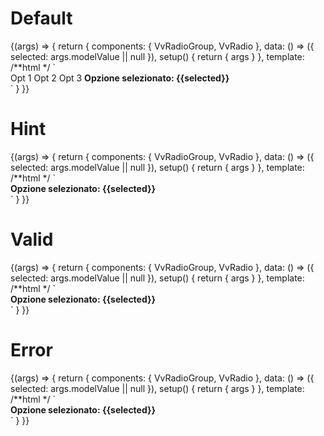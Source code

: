 

<Meta title="Components/RadioGroup/Slots" component={VvRadioGroup} />

# Default

<Canvas>
	<Story
		name="Default"
		args={{
			name: 'story-slot-default'
		}}>
		{(args) => {
			return {
				components: { VvRadioGroup, VvRadio },
				data: () => ({ selected: args.modelValue || null }),
				setup() {
					return { args }
				},
				template:
					/**html */
					`
                    <div class="flex flex-row justify-between">
                        <vv-radio-group v-bind="args" v-model:modelValue="selected">
                            <vv-radio id="o1" name="opts" value="1">Opt 1</vv-radio>
                            <vv-radio id="o2" name="opts" value="2">Opt 2</vv-radio>
                            <vv-radio id="o3" name="opts" value="3">Opt 3</vv-radio>
                        </vv-radio-group>
                        <strong v-if="selected">Opzione selezionato: {{selected}} </strong> 
                    </div>
                    `
			}
		}}
	</Story>
</Canvas>

# Hint

<Canvas>
	<Story
		name="Hint"
		args={{
			name: 'story-slot-hint'
		}}>
		{(args) => {
			return {
				components: { VvRadioGroup, VvRadio },
				data: () => ({ selected: args.modelValue || null }),
				setup() {
					return { args }
				},
				template:
					/**html */
					`
                    <div class="flex flex-row justify-between">
                        <vv-radio-group v-bind="args" v-model:modelValue="selected">
                            <template v-slot:default>
                                <vv-radio id="o1" name="opts" value="1">Opt 1</vv-radio>
                                <vv-radio id="o2" name="opts" value="2">Opt 2</vv-radio>
                                <vv-radio id="o3" name="opts" value="3">Opt 3</vv-radio>
                            </template>
                            <template v-slot:hint="slotProps">
                                <p>Ciao sono lo slot HINT! {{slotProps}}</p> 
                            </template>
                        </vv-radio-group>
                        <strong v-if="selected">Opzione selezionato: {{selected}} </strong>
                    </div>
                    `
			}
		}}
	</Story>
</Canvas>

# Valid

<Canvas>
	<Story
		name="Valid"
		args={{
			name: 'story-slot-valid',
			valid: true
		}}>
		{(args) => {
			return {
				components: { VvRadioGroup, VvRadio },
				data: () => ({ selected: args.modelValue || null }),
				setup() {
					return { args }
				},
				template:
					/**html */
					`
                    <div class="flex flex-row justify-between">
                        <vv-radio-group v-bind="args" v-model:modelValue="selected">
                            <template v-slot:default>
                                <vv-radio id="o1" name="opts" value="1">Opt 1</vv-radio>
                                <vv-radio id="o2" name="opts" value="2">Opt 2</vv-radio>
                                <vv-radio id="o3" name="opts" value="3">Opt 3</vv-radio>
                            </template>
                            <template v-slot:valid>
                                <p>Ciao sono lo slot VALID!</p>
                            </template>
                        </vv-radio-group>
                        <strong v-if="selected">Opzione selezionato: {{selected}} </strong>
                    </div>
                    `
			}
		}}
	</Story>
</Canvas>

# Error

<Canvas>
	<Story
		name="Error"
		args={{
			name: 'story-slot-error',
			error: true
		}}>
		{(args) => {
			return {
				components: { VvRadioGroup, VvRadio },
				data: () => ({ selected: args.modelValue || null }),
				setup() {
					return { args }
				},
				template:
					/**html */
					`
                    <div class="flex flex-row justify-between">
                        <vv-radio-group v-bind="args" v-model:modelValue="selected">
                            <template v-slot:default>
                                <vv-radio id="o1" name="opts" value="1">Opt 1</vv-radio>
                                <vv-radio id="o2" name="opts" value="2">Opt 2</vv-radio>
                                <vv-radio id="o3" name="opts" value="3">Opt 3</vv-radio>
                            </template>
                            <template v-slot:error>
                                <p>Ciao sono lo slot ERROR!</p>
                            </template>
                        </vv-radio-group>
                        <strong v-if="selected">Opzione selezionato: {{selected}} </strong>
                    </div>
                    `
			}
		}}
	</Story>
</Canvas>

